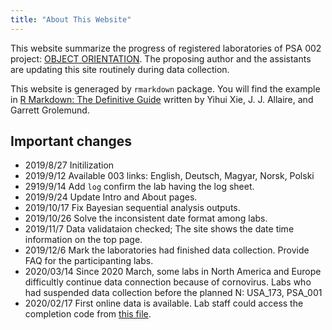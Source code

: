 ```yaml
---
title: "About This Website"
---
```


This website summarize the progress of registered laboratories of PSA 002 project: [OBJECT ORIENTATION](https://psysciacc.org/002-object-orientation/). The proposing author and the assistants are updating this site routinely during data collection. 

This website is generaged by `rmarkdown` package. You will find the example in [R Markdown: The Definitive Guide](https://bookdown.org/yihui/rmarkdown/rmarkdown-site.html) written by Yihui Xie, J. J. Allaire, and Garrett Grolemund.

## Important changes

- 2019/8/27 Initilization
- 2019/9/12 Available 003 links: English, Deutsch, Magyar, Norsk, Polski
- 2919/9/14 Add `log` confirm the lab having the log sheet.
- 2019/9/24 Update Intro and About pages.
- 2019/10/17 Fix Bayesian sequential analysis outputs.
- 2019/10/26 Solve the inconsistent date format among labs.
- 2019/11/7 Data validataion checked; The site shows the date time information on the top page.
- 2019/12/6 Mark the laboratories had finished data collection. Provide FAQ for the participanting labs.
- 2020/03/14 Since 2020 March, some labs in North America and Europe difficultly continue data connection because of cornovirus. Labs who had suspended data collection before the planned N: USA_173, PSA_001
- 2020/02/17 First online data is available. Lab staff could access the completion code from [this file](code.csv).

